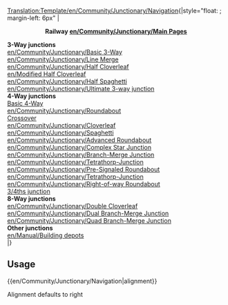 <noinclude>[[Translation:Template/en/Community/Junctionary/Navigation]]</noinclude>{|style="float: {{{1|right}}}; margin-left: 6px"
|<center>'''Railway [[en/Community/Junctionary/Main Page]]s'''</center>
'''3-Way junctions'''<br>
[[en/Community/Junctionary/Basic 3-Way]]<br>
[[en/Community/Junctionary/Line Merge]]<br>
[[en/Community/Junctionary/Half Cloverleaf]]<br>
[[en/Modified Half Cloverleaf]]<br>
[[en/Community/Junctionary/Half Spaghetti]]<br>
[[en/Community/Junctionary/Ultimate 3-way junction]]<br>

'''4-Way junctions'''<br>
[[en/Community/Junctionary/Basic 4-Way Junction|Basic 4-Way]]<br>
[[en/Community/Junctionary/Roundabout]]<br>
[[en/Community/Junctionary/Crossover-Junction|Crossover]]<br>
[[en/Community/Junctionary/Cloverleaf]]<br>
[[en/Community/Junctionary/Spaghetti]]<br>
[[en/Community/Junctionary/Advanced Roundabout]]<br>
[[en/Community/Junctionary/Complex Star Junction]]<br>
[[en/Community/Junctionary/Branch-Merge Junction]]<br>
[[en/Community/Junctionary/Tetrathorp-Junction]]<br>
[[en/Community/Junctionary/Pre-Signaled Roundabout]]<br>
[[en/Community/Junctionary/Tetrathorp-Junction]]<br>
[[en/Community/Junctionary/Right-of-way Roundabout]]<br>
[[en/Community/Junctionary/3∕4ths junction|3/4ths junction]]<br>

'''8-Way junctions'''<br>
[[en/Community/Junctionary/Double Cloverleaf]]<br>
[[en/Community/Junctionary/Dual Branch-Merge Junction]]<br>
[[en/Community/Junctionary/Quad Branch-Merge Junction]]<br>

'''Other junctions'''<br>
[[en/Manual/Building depots]]<br>

|}
<noinclude>
==Usage==
<nowiki>{{en/Community/Junctionary/Navigation|alignment}}</nowiki>

Alignment defaults to right
</noinclude>